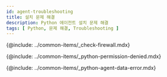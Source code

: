 ```yaml
---
id: agent-troubleshooting
title: 설치 문제 해결
description: Python 에이전트 설치 문제 해결
tags: [ Python, 문제 해결, Troubleshooting ]
---
```


{@include: ../common-items/_check-firewall.mdx} 

{@include: ../common-items/_python-permission-denied.mdx} 

<!-- 길이, 공통 사항인지 별개인지
프로젝트에 에이전트가 등록되지 않는 경우 모니터링 데이터 수집이 이루어지지 않는 경우
-->
{@include: ../common-items/_python-agent-data-error.mdx}  